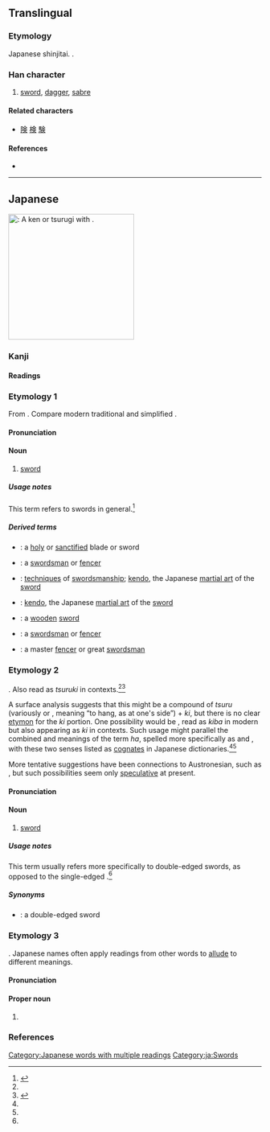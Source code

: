 {{character info/new}}
{{also|劍|剑}}
==Translingual==
{{Han simplified forms|劍|剣|剑}}

===Etymology===
Japanese shinjitai. {{Han simp|劍|f=僉|t=㑒}}.

===Han character===
{{Han char|rn=18|rad=刀|as=08|sn=10|four=|canj=OOLN,XOOLN|ids=⿰㑒刂}}

# [[sword]], [[dagger]], [[sabre]]

====Related characters====
* [[険]] [[検]] [[験]]

====References====
* {{Han ref|kx=0141.411|dkj=02076|dj=0321.130|hdz=10345.040|uh=5263|ud=21091}}

----

==Japanese==
{{wikipedia|lang=ja}}
[[File:Jian (sword).jpg|thumb|250px|{{lang|ja|剣}}: A ''ken'' or ''tsurugi'' with {{m|ja|鞘|tr=saya||[[scabbard]]}}.]]
{{wikipedia|Sword}}
{{wikipedia|Tsurugi (sword)}}

===Kanji===
{{ja-kanji|grade=c|rs=刀08|style=s|kyu=劍}}

====Readings====
{{ja-readings
|goon=[[こん]] (kon) {{non-joyo-reading}}, {{qualifier|historical}} [[こむ]] (komu)
|kanon=[[けん]] (ken), {{qualifier|historical}} [[けむ]] (kemu)
|kun=[[つるぎ]] (tsurugi)
|nanori=[[けんざき]] (kenzaki), [[まやか]] (mayaka)
}}

===Etymology 1===
{{ja-kanjitab|けん|yomi=o}}
From {{etyl|ltc|ja|sort=けん}} {{m|lzh|劍|tr=kjæmH||sword}}. Compare modern {{etyl|cmn|-}} traditional {{m|cmn|劍}} and simplified {{m|cmn|剑|tr=jiàn||sword, dagger, saber}}.

====Pronunciation====
{{ja-pron|yomi=kanon|けん|acc=1|acc_ref=DJR}}

====Noun====
{{ja-noun|けん|hhira=けむ}}

# [[sword]]

=====Usage notes=====
This term refers to swords in general.<ref name="KDJ">{{R:Kokugo Dai Jiten}}</ref>

=====Derived terms=====
{{der-top}}
* {{ja-l|聖剣|せいけん|seiken}}: a [[holy]] or [[sanctified]] blade or sword
* {{ja-l|剣士|けんし|kenshi}}: a [[swordsman]] or [[fencer]]
* {{ja-l|剣術|けんじゅつ|kenjutsu}}: [[technique]]s of [[swordsmanship]]; [[kendo]], the Japanese [[martial art]] of the [[sword]]
* {{ja-l|剣道|けんどう|kendō}}: [[kendo]], the Japanese [[martial art]] of the [[sword]]
* {{ja-l|木剣|ぼっけん|bokken}}: a [[wooden]] [[sword]]
* {{ja-l|剣客|けんかく|kenkaku}}: a [[swordsman]] or [[fencer]]
* {{ja-l|剣豪|けんごう|kengō}}: a master [[fencer]] or great [[swordsman]]
{{der-bottom}}

===Etymology 2===
{{ja-kanjitab|つるぎ|yomi=k}}
{{unk|ja}}. Also read as ''tsuruki'' in {{etyl|ojp|ja|sort=つるぎ}} contexts.<ref name="KDJ"/><ref name="DJR">{{R:Daijirin}}</ref>

A surface analysis suggests that this might be a compound of ''tsuru'' (variously {{ja-l|釣る}} or {{ja-l|吊る}}, meaning “to hang, as at one's side”) + ''ki'', but there is no clear [[etymon]] for the ''ki'' portion. One possibility would be {{m|ja|牙||fang}}, read as ''kiba'' in modern {{etyl|ja|-}} but also appearing as ''ki'' in {{etyl|ojp|-}} contexts. Such usage might parallel the combined {{m|en|tooth}} and {{m|en|blade}} meanings of the term ''ha'', spelled more specifically as {{m|ja|歯||tooth}} and {{m|ja|刃||blade}}, with these two senses listed as [[cognate]]s in Japanese dictionaries.<ref name="KDJ"/><ref name="DJR"/>

More tentative suggestions have been connections to Austronesian, such as {{cog|tl|suligi||dart; short spear}}, but such possibilities seem only [[speculative]] at present.

====Pronunciation====
{{ja-pron|yomi=k|つるぎ|acc=0|acc_ref=DJR|acc2=3|acc2_ref=DJR}}

====Noun====
{{ja-noun|つるぎ}}

# [[sword]]

=====Usage notes=====
This term usually refers more specifically to double-edged swords, as opposed to the single-edged {{m|ja|刀|tr=katana}}.<ref name="KDJ"/>

=====Synonyms=====
* {{ja-l|諸刃|もろは|moroha}}: a double-edged sword

===Etymology 3===
{{ja-kanjitab|まやか}}
{{unk|ja|sort=まやか}}. Japanese names often apply readings from other words to [[allude]] to different meanings.

====Pronunciation====
{{ja-pron|まやか}}

====Proper noun====
{{ja-pos|proper|まやか}}

# {{given name|lang=ja|female}}

===References===
<references/>

[[Category:Japanese words with multiple readings]]
[[Category:ja:Swords]]